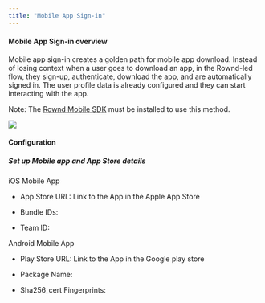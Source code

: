 ```yaml
---
title: "Mobile App Sign-in"
---
```


#### Mobile App Sign-in overview

Mobile app sign-in creates a golden path for mobile app download. Instead of losing context when a user goes to download an app, in the Rownd-led flow, they sign-up, authenticate, download the app, and are automatically signed in. The user profile data is already configured and they can start interacting with the app. 

Note: The [Rownd Mobile SDK](/rownd/sdk-reference/mobile) must be installed to use this method. 

![](/images/image.png)

#### Configuration 

##### Set up Mobile app and App Store details

iOS Mobile App

* App Store URL: Link to the App in the Apple App Store

* Bundle IDs:

* Team ID:

Android Mobile App

* Play Store URL: Link to the App in the Google play store

* Package Name:

* Sha256\_cert Fingerprints: